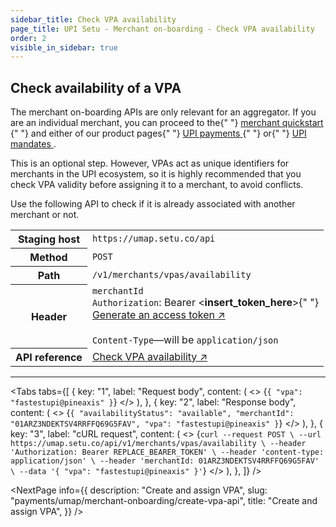 ```yaml
---
sidebar_title: Check VPA availability
page_title: UPI Setu - Merchant on-boarding - Check VPA availability
order: 2
visible_in_sidebar: true
---
```


## Check availability of a VPA

<Callout type="warning">
  The merchant on-boarding APIs are only relevant for an aggregator. If you are
  an individual merchant, you can proceed to the{" "}
  <a href="/payments/umap/quickstart" target="_self">
    merchant quickstart
  </a>{" "}
  and either of our product pages{" "}
  <a href="/payments/umap/payments" target="_self">
    UPI payments
  </a>{" "}
  or{" "}
  <a href="/payments/umap/mandates" target="_self">
    UPI mandates
  </a>
  .
</Callout>

<br />

This is an optional step. However, VPAs act as unique identifiers for merchants in the UPI ecosystem, so it is highly recommended that you check VPA validity before assigning it to a merchant, to avoid conflicts.

Use the following API to check if it is already associated with another merchant or not.

<table>
  <tbody>
    <tr>
      <th>Staging host</th>
      <td>
        <code>https://umap.setu.co/api</code>
      </td>
    </tr>
    <tr>
      <th>Method</th>
      <td>
        <code>POST</code>
      </td>
    </tr>
    <tr>
      <th>Path</th>
      <td>
        <code>/v1/merchants/vpas/availability</code>
      </td>
    </tr>
    <tr>
      <th>Header</th>
      <td>
        <code>merchantId</code>
        <br />
        <code>Authorization</code>: Bearer &lt;<b>insert_token_here</b>&gt;{" "}
        <br />
        <a href="/payments/umap/api-integration" target="_blank">
          Generate an access token ↗
        </a> <br />
        <br />
        <code>Content-Type</code>—will be <code>application/json</code>
      </td>
    </tr>
    <tr>
      <th>API reference</th>
      <td>
        <a
          href="/payments/umap/api-reference#/category~vpa/operation~vpa#checkAvailability"
          target="_blank"
        >
          Check VPA availability ↗
        </a>
      </td>
    </tr>
  </tbody>
</table>

<hr class="primary" />

<Tabs
  tabs={[
    {
      key: "1",
      label: "Request body",
      content: (
        <>
          <CodeBlockWithCopy language="json">
            {`{
    "vpa": "fastestupi@pineaxis"
}`}
          </CodeBlockWithCopy>
        </>
      ),
    },
    {
      key: "2",
      label: "Response body",
      content: (
        <>
          <CodeBlockWithCopy language="json">
            {`{
  "availabilityStatus": "available",
  "merchantId": "01ARZ3NDEKTSV4RRFFQ69G5FAV",
  "vpa": "fastestupi@pineaxis"
}`}
          </CodeBlockWithCopy>
        </>
      ),
    },
    {
      key: "3",
      label: "cURL request",
      content: (
        <>
          <CodeBlockWithCopy language="bash">
            {`curl --request POST \
  --url https://umap.setu.co/api/v1/merchants/vpas/availability \
  --header 'Authorization: Bearer REPLACE_BEARER_TOKEN' \
  --header 'content-type: application/json' \
  --header 'merchantId: 01ARZ3NDEKTSV4RRFFQ69G5FAV' \
  --data '{
    "vpa": "fastestupi@pineaxis"
}'`}
          </CodeBlockWithCopy>
        </>
      ),
    },
  ]}
/>

<NextPage
  info={{
    description: "Create and assign VPA",
    slug: "payments/umap/merchant-onboarding/create-vpa-api",
    title: "Create and assign VPA",
  }}
/>

<WasPageHelpful />
